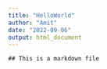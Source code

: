---
title: "HelloWorld"
author: "Amit"
date: "2022-09-06"
output: html_document
---
```
## This is a markdown file
```
